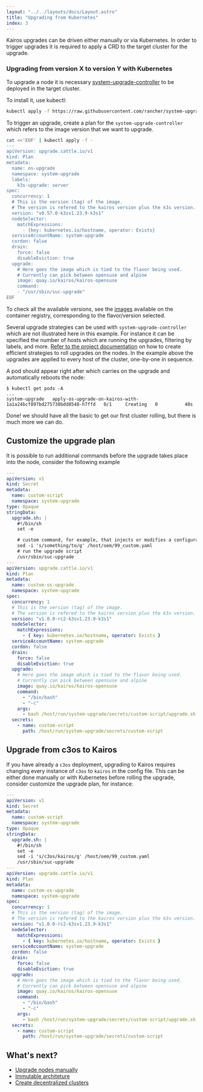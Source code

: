 ```yaml
---
layout: "../../layouts/docs/Layout.astro"
title: "Upgrading from Kubernetes"
index: 3
---
```



Kairos upgrades can be driven either manually or via Kubernetes. In order to trigger upgrades it is required to apply a CRD to the target cluster for the upgrade.

### Upgrading from version X to version Y with Kubernetes

To upgrade a node it is necessary [system-upgrade-controller](https://github.com/rancher/system-upgrade-controller) to be deployed in the target cluster.

To install it, use kubectl:

```bash
kubectl apply -f https://raw.githubusercontent.com/rancher/system-upgrade-controller/master/manifests/system-upgrade-controller.yaml
```

To trigger an upgrade, create a plan for the `system-upgrade-controller` which refers to the image version that we want to upgrade.

```bash
cat <<'EOF' | kubectl apply -f -
---
apiVersion: upgrade.cattle.io/v1
kind: Plan
metadata:
  name: os-upgrade
  namespace: system-upgrade
  labels:
    k3s-upgrade: server
spec:
  concurrency: 1
  # This is the version (tag) of the image.
  # The version is refered to the kairos version plus the k3s version.
  version: "v0.57.0-k3sv1.23.9-k3s1"
  nodeSelector:
    matchExpressions:
      - {key: kubernetes.io/hostname, operator: Exists}
  serviceAccountName: system-upgrade
  cordon: false
  drain:
    force: false
    disableEviction: true
  upgrade:
    # Here goes the image which is tied to the flavor being used.
    # Currently can pick between opensuse and alpine
    image: quay.io/kairos/kairos-opensuse
    command:
    - "/usr/sbin/suc-upgrade"
EOF
```

To check all the available versions, see the [images](https://quay.io/repository/kairos/kairos-opensuse?tab=tags) available on the container registry, corresponding to the flavor/version selected.

<Info>

Several upgrade strategies can be used with `system-upgrade-controller` which are not illustrated here in this example. For instance it can be specified the number of hosts which are running the upgrades, filtering by labels, and more. [Refer to the project documentation](https://github.com/rancher/system-upgrade-controller) on how to create efficient strategies to roll upgrades on the nodes. In the example above the upgrades are applied to every host of the cluster, one-by-one in sequence.

</Info>

A pod should appear right after which carries on the upgrade and automatically reboots the node:

```
$ kubectl get pods -A
...
system-upgrade   apply-os-upgrade-on-kairos-with-1a1a24bcf897bd275730bdd8548-h7ffd   0/1     Creating   0          40s
```

Done! we should have all the basic to get our first cluster rolling, but there is much more we can do.

## Customize the upgrade plan

It is possible to run additional commands before the upgrade takes place into the node, consider the following example

```yaml
---
apiVersion: v1
kind: Secret
metadata:
  name: custom-script
  namespace: system-upgrade
type: Opaque
stringData:
  upgrade.sh: |
    #!/bin/sh
    set -e

    # custom command, for example, that injects or modifies a configuration option
    sed -i 's/something/to/g' /host/oem/99_custom.yaml
    # run the upgrade script
    /usr/sbin/suc-upgrade
---
apiVersion: upgrade.cattle.io/v1
kind: Plan
metadata:
  name: custom-os-upgrade
  namespace: system-upgrade
spec:
  concurrency: 1
  # This is the version (tag) of the image.
  # The version is refered to the kairos version plus the k3s version.
  version: "v1.0.0-rc2-k3sv1.23.9-k3s1"
  nodeSelector:
    matchExpressions:
      - { key: kubernetes.io/hostname, operator: Exists }
  serviceAccountName: system-upgrade
  cordon: false
  drain:
    force: false
    disableEviction: true
  upgrade:
    # Here goes the image which is tied to the flavor being used.
    # Currently can pick between opensuse and alpine
    image: quay.io/kairos/kairos-opensuse
    command:
      - "/bin/bash"
      - "-c"
    args:
      - bash /host/run/system-upgrade/secrets/custom-script/upgrade.sh
  secrets:
    - name: custom-script
      path: /host/run/system-upgrade/secrets/custom-script
```

## Upgrade from c3os to Kairos

If you have already a `c3os` deployment, upgrading to Kairos requires changing every instance of `c3os` to `kairos` in the config file. This can be either done manually or with Kubernetes before rolling the upgrade, consider customize the upgrade plan, for instance:

```yaml
---
apiVersion: v1
kind: Secret
metadata:
  name: custom-script
  namespace: system-upgrade
type: Opaque
stringData:
  upgrade.sh: |
    #!/bin/sh
    set -e
    sed -i 's/c3os/kairos/g' /host/oem/99_custom.yaml
    /usr/sbin/suc-upgrade
---
apiVersion: upgrade.cattle.io/v1
kind: Plan
metadata:
  name: custom-os-upgrade
  namespace: system-upgrade
spec:
  concurrency: 1
  # This is the version (tag) of the image.
  # The version is refered to the kairos version plus the k3s version.
  version: "v1.0.0-rc2-k3sv1.23.9-k3s1"
  nodeSelector:
    matchExpressions:
      - { key: kubernetes.io/hostname, operator: Exists }
  serviceAccountName: system-upgrade
  cordon: false
  drain:
    force: false
    disableEviction: true
  upgrade:
    # Here goes the image which is tied to the flavor being used.
    # Currently can pick between opensuse and alpine
    image: quay.io/kairos/kairos-opensuse
    command:
      - "/bin/bash"
      - "-c"
    args:
      - bash /host/run/system-upgrade/secrets/custom-script/upgrade.sh
  secrets:
    - name: custom-script
      path: /host/run/system-upgrade/secrets/custom-script
```

## What's next?

- [Upgrade nodes manually](/upgrade/manual)
- [Immutable architeture](/architecture/immutable)
- [Create decentralized clusters](/installation/p2p)
